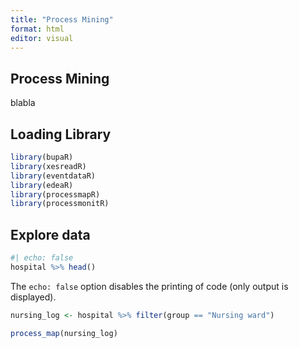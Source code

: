```yaml
---
title: "Process Mining"
format: html
editor: visual
---
```


## Process Mining

blabla

## Loading Library

```r
library(bupaR)
library(xesreadR)
library(eventdataR)
library(edeaR)
library(processmapR)
library(processmonitR)
```

## Explore data

```r
#| echo: false
hospital %>% head()
```

The `echo: false` option disables the printing of code (only output is displayed).

```r
nursing_log <- hospital %>% filter(group == "Nursing ward")
```

```r
process_map(nursing_log)
```
